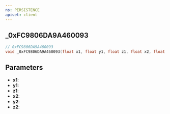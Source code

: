 ```yaml
---
ns: PERSISTENCE
apiset: client
---
```

## _0xFC9806DA9A460093

```c
// 0xFC9806DA9A460093
void _0xFC9806DA9A460093(float x1, float y1, float z1, float x2, float y2, float z2);
```


## Parameters
* **x1**:
* **y1**:
* **z1**:
* **x2**:
* **y2**:
* **z2**: